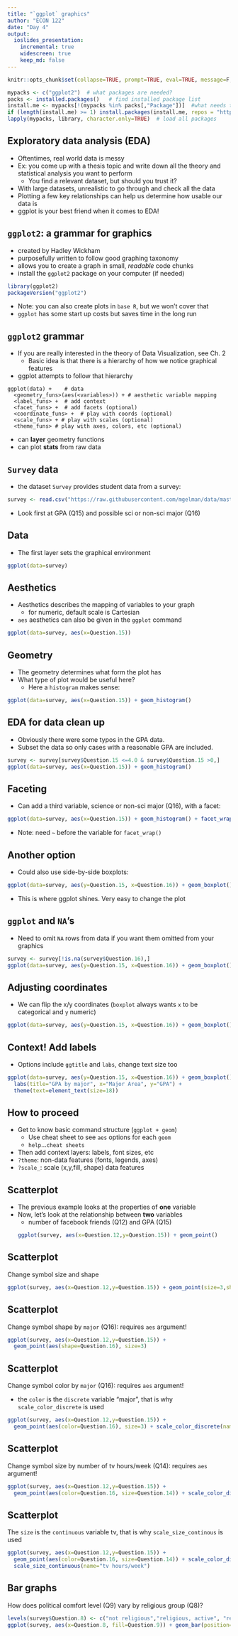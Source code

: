 ```yaml
---
title: "`ggplot` graphics" 
author: "ECON 122"
date: "Day 4"
output: 
  ioslides_presentation:
    incremental: true
    widescreen: true
    keep_md: false
---
```


```r
knitr::opts_chunk$set(collapse=TRUE, prompt=TRUE, eval=TRUE, message=F, include=T,comment=NULL, warning=FALSE, error=TRUE)
```

```r
mypacks <- c("ggplot2")  # what packages are needed?
packs <- installed.packages()   # find installed package list
install.me <- mypacks[!(mypacks %in% packs[,"Package"])]  #what needs to be installed?
if (length(install.me) >= 1) install.packages(install.me, repos = "http://cran.us.r-project.org")   # install (if needed)
lapply(mypacks, library, character.only=TRUE)  # load all packages
```


## Exploratory data analysis (EDA)

- Oftentimes, real world data is messy
- Ex: you come up with a thesis topic and write down all the theory and statistical analysis you want to perform
    - You find a relevant dataset, but should you trust it? 
- With large datasets, unrealistic to go through and check all the data
- Plotting a few key relationships can help us determine how usable our data is
- ggplot is your best friend when it comes to EDA! 

## `ggplot2`: a grammar for graphics {.build}

- created by Hadley Wickham
- purposefully written to follow good graphing taxonomy
- allows you to create a graph in small, *readable* code chunks
- install the `ggplot2` package on your computer (if needed)
```r
library(ggplot2)
packageVersion("ggplot2")
```
- Note: you can also create plots in `base R`, but we won't cover that
- `ggplot` has some start up costs but saves time in the long run

## `ggplot2` grammar {.build}

- If you are really interested in the theory of Data Visualization, see Ch. 2
    - Basic idea is that there is a hierarchy of how we notice graphical features

- ggplot attempts to follow that hierarchy 
```
ggplot(data) +    # data
  <geometry_funs>(aes(<variables>)) + # aesthetic variable mapping
  <label_funs> +  # add context
  <facet_funs> +  # add facets (optional)
  <coordinate_funs> +  # play with coords (optional)
  <scale_funs> + # play with scales (optional)
  <theme_funs> # play with axes, colors, etc (optional)
```
- can **layer** geometry functions
- can plot **stats** from raw data


## `Survey` data {.build}

- the dataset `Survey` provides student data from a survey:
```r
survey <- read.csv("https://raw.githubusercontent.com/mgelman/data/master/Survey.csv")
```
- Look first at GPA (Q15) and possible sci or non-sci major (Q16) 



## Data {.build}

- The first layer sets the graphical environment
```r
ggplot(data=survey) 
```


## Aesthetics  {.build}

- Aesthetics describes the mapping of variables to your graph
    - for numeric, default scale is Cartesian 
- `aes` aesthetics can also be given in the `ggplot` command
```r
ggplot(data=survey, aes(x=Question.15)) 
```

## Geometry  {.build}

- The geometry determines what form the plot has
- What type of plot would be useful here?
    + Here a `histogram` makes sense:
    
```r
ggplot(data=survey, aes(x=Question.15)) + geom_histogram()
```

## EDA for data clean up  {.build}

- Obviously there were some typos in the GPA data. 
- Subset the data so only cases with a reasonable GPA are included.
```r
survey <- survey[survey$Question.15 <=4.0 & survey$Question.15 >0,]
ggplot(data=survey, aes(x=Question.15)) + geom_histogram()
```

## Faceting  {.build}

- Can add a third variable, science or non-sci major (Q16), with a facet:
```r
ggplot(data=survey, aes(x=Question.15)) + geom_histogram() + facet_wrap(~Question.16)
```
- Note: need `~` before the variable for `facet_wrap()`

## Another option  {.build}

- Could also use side-by-side boxplots:
```r
ggplot(data=survey, aes(y=Question.15, x=Question.16)) + geom_boxplot() 
```

- This is where ggplot shines. Very easy to change the plot 

## `ggplot` and `NA`'s  {.build}

- Need to omit `NA` rows from data if you want them omitted from your graphics
```r
survey <- survey[!is.na(survey$Question.16),]
ggplot(data=survey, aes(y=Question.15, x=Question.16)) + geom_boxplot() 
```

## Adjusting coordinates  {.build}

- We can flip the x/y coordinates (`boxplot` always wants `x` to be categorical and `y` numeric)
```r
ggplot(data=survey, aes(y=Question.15, x=Question.16)) + geom_boxplot() + coord_flip()
```

## Context! Add labels {.build}

- Options include `ggtitle` and `labs`, change text size too
```r
ggplot(data=survey, aes(y=Question.15, x=Question.16)) + geom_boxplot() + coord_flip() + 
  labs(title="GPA by major", x="Major Area", y="GPA") + 
  theme(text=element_text(size=18))
```

## How to proceed {.build}

- Get to know basic command structure (`ggplot + geom`)
    - Use cheat sheet to see `aes` options for each `geom`
    - `help`...`cheat sheets`
- Then add context layers: labels, font sizes, etc
- `?theme`: non-data features (fonts, legends, axes)
-  `?scale_`: scale (x,y,fill, shape) data features


## Scatterplot {.build}

- The previous example looks at the properties of **one** variable 
- Now, let's look at the relationship between **two** variables
    -  number of facebook friends (Q12) and GPA (Q15) 
```r
ggplot(survey, aes(x=Question.12,y=Question.15)) + geom_point() 
```

## Scatterplot {.build}

Change symbol size and shape
```r
ggplot(survey, aes(x=Question.12,y=Question.15)) + geom_point(size=3,shape=2) 
```

## Scatterplot {.build}

Change symbol shape by `major` (Q16): requires `aes` argument!
```r
ggplot(survey, aes(x=Question.12,y=Question.15)) + 
  geom_point(aes(shape=Question.16), size=3) 
```

## Scatterplot {.build}

Change symbol color by `major` (Q16): requires `aes` argument!

- the `color` is the `discrete` variable "major", that is why `scale_color_discrete` is used
```r
ggplot(survey, aes(x=Question.12,y=Question.15)) + 
  geom_point(aes(color=Question.16), size=3) + scale_color_discrete(name="major")
```

## Scatterplot {.build}

Change symbol size by number of tv hours/week (Q14): requires `aes` argument!
```r
ggplot(survey, aes(x=Question.12,y=Question.15)) + 
  geom_point(aes(color=Question.16, size=Question.14)) + scale_color_discrete(name="major")
```

## Scatterplot {.build}

The `size` is the `continuous` variable tv, that is why `scale_size_continous` is used
```r
ggplot(survey, aes(x=Question.12,y=Question.15)) + 
  geom_point(aes(color=Question.16, size=Question.14)) + scale_color_discrete(name="major") + 
  scale_size_continuous(name="tv hours/week")
```

## Bar graphs {.build}

How does political comfort level (Q9) vary by religious group (Q8)?
```r
levels(survey$Question.8) <- c("not religious","religious, active", "religious, not active")
ggplot(survey, aes(x=Question.8, fill=Question.9)) + geom_bar(position="fill")
```
